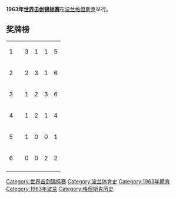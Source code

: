 '''1963年[[世界击剑锦标赛|世界击剑锦标赛]]'''在[[波兰|波兰]][[格但斯克|格但斯克]]举行。 

==奖牌榜==
{| {{RankedMedalTable}}
|-
| 1 ||align=left| {{URS}} || 3 || 1 || 1 || 5
|-
| 2 ||align=left| {{POL}} || 2 || 3 || 1 || 6
|-
| 3 ||align=left| {{HUN}} || 1 || 2 || 3 || 6
|-
| 4 ||align=left| {{FRA}} || 1 || 2 || 1 || 4
|-
| 5 ||align=left| {{AUT}} || 1 || 0 || 0 || 1
|-
| 6 ||align=left| {{ITA}} || 0 || 0 || 2 || 2
|-
|}
{{世界击剑锦标赛}}

[[Category:世界击剑锦标赛|Category:世界击剑锦标赛]]
[[Category:波兰体育史|Category:波兰体育史]]
[[Category:1963年體育|Category:1963年體育]]
[[Category:1963年波兰|Category:1963年波兰]]
[[Category:格但斯克历史|Category:格但斯克历史]]